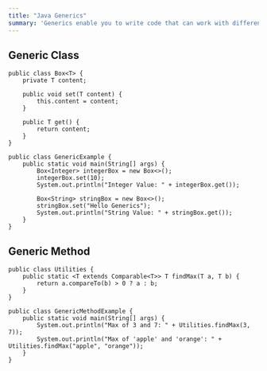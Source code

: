 ```yaml
---
title: "Java Generics"
summary: 'Generics enable you to write code that can work with different types while providing compile-time type safety.'
---
```


## Generic Class

```
public class Box<T> {
    private T content;

    public void set(T content) {
        this.content = content;
    }

    public T get() {
        return content;
    }
}

public class GenericExample {
    public static void main(String[] args) {
        Box<Integer> integerBox = new Box<>();
        integerBox.set(10);
        System.out.println("Integer Value: " + integerBox.get());

        Box<String> stringBox = new Box<>();
        stringBox.set("Hello Generics");
        System.out.println("String Value: " + stringBox.get());
    }
}

```

## Generic Method

```
public class Utilities {
    public static <T extends Comparable<T>> T findMax(T a, T b) {
        return a.compareTo(b) > 0 ? a : b;
    }
}

public class GenericMethodExample {
    public static void main(String[] args) {
        System.out.println("Max of 3 and 7: " + Utilities.findMax(3, 7));
        System.out.println("Max of 'apple' and 'orange': " + Utilities.findMax("apple", "orange"));
    }
}

```
